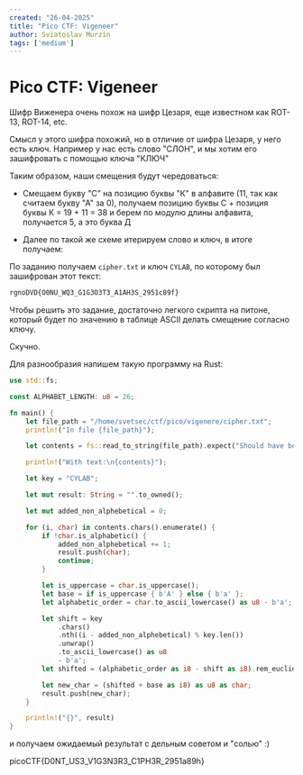 ```yaml
---
created: "26-04-2025"
title: "Pico CTF: Vigeneer"
author: Sviatoslav Murzin
tags: ['medium']
---
```


# Pico CTF: Vigeneer

Шифр Виженера очень похож на шифр Цезаря, еще известном как ROT-13, ROT-14, etc. 

Смысл у этого шифра похожий, но в отличие от шифра Цезаря, у него есть ключ. Например у нас есть слово "СЛОН", и мы хотим его зашифровать с помощью ключа "КЛЮЧ"

Таким образом, наши смещения будут чередоваться:

- Смещаем букву "С" на позицию буквы "К" в алфавите (11, так как считаем букву "А" за 0), получаем позицию буквы С + позиция буквы К = 19 + 11 = 38 и берем по модулю длины алфавита, получается 5, а это буква Д

- Далее по такой же схеме итерируем слово и ключ, в итоге получаем:



По заданию получаем `cipher.txt` и ключ `CYLAB`, по которому был зашифрован этот текст:

```txt
rgnoDVD{O0NU_WQ3_G1G3O3T3_A1AH3S_2951c89f}
```

Чтобы решить это задание, достаточно легкого скрипта на питоне, который будет по значению в таблице ASCII делать смещение согласно ключу.

Скучно.

Для разнообразия напишем такую программу на Rust:

```rs
use std::fs;

const ALPHABET_LENGTH: u8 = 26;

fn main() {
    let file_path = "/home/svetsec/ctf/pico/vigenere/cipher.txt";
    println!("In file {file_path}");

    let contents = fs::read_to_string(file_path).expect("Should have been able to read the file");

    println!("With text:\n{contents}");

    let key = "CYLAB";

    let mut result: String = "".to_owned();

    let mut added_non_alphebetical = 0;

    for (i, char) in contents.chars().enumerate() {
        if !char.is_alphabetic() {
            added_non_alphebetical += 1;
            result.push(char);
            continue;
        }

        let is_uppercase = char.is_uppercase();
        let base = if is_uppercase { b'A' } else { b'a' };
        let alphabetic_order = char.to_ascii_lowercase() as u8 - b'a';

        let shift = key
            .chars()
            .nth((i - added_non_alphebetical) % key.len())
            .unwrap()
            .to_ascii_lowercase() as u8
            - b'a';
        let shifted = (alphabetic_order as i8 - shift as i8).rem_euclid(ALPHABET_LENGTH as i8);

        let new_char = (shifted + base as i8) as u8 as char;
        result.push(new_char);
    }

    println!("{}", result)
}
```

и получаем ожидаемый результат с дельным советом и "солью" :)

picoCTF\{<Spoiler>D0NT_US3_V1G3N3R3_C1PH3R_2951a89h</Spoiler>\}